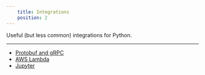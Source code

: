 ```yaml
---
    title: Integrations
    position: 2
---
```


Useful (but less common) integrations for Python.

---

* [Protobuf and gRPC](doc:protobuf) 
* [AWS Lambda](doc:awslambda-python)
* [Jupyter](doc:jupyter)